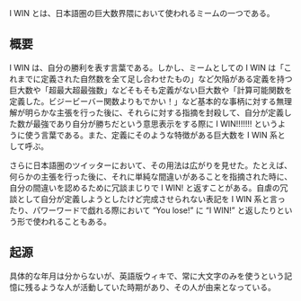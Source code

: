 I WIN とは、日本語圏の巨大数界隈において使われるミームの一つである。

== 概要 ==

I WIN は、自分の勝利を表す言葉である。しかし、ミームとしての I WIN は「これまでに定義された自然数を全て足し合わせたもの」など欠陥がある定義を持つ巨大数や「超最大超最強数」などそもそも定義がない巨大数や「計算可能関数を定義した。ビジービーバー関数よりもでかい！」など基本的な事柄に対する無理解が明らかな主張を行った後に、それらに対する指摘を封殺して、自分が定義した数が最強であり自分が勝ちだという意思表示をする際に I WIN!!!!!!! というように使う言葉である。また、定義にそのような特徴がある巨大数を I WIN 系として呼ぶ。

さらに日本語圏のツイッターにおいて、その用法は広がりを見せた。たとえば、何らかの主張を行った後に、それに単純な間違いがあることを指摘された時に、自分の間違いを認めるために冗談まじりで I WIN! と返すことがある。自虐の冗談として自分が定義しようとしたけど完成させられない表記を I WIN 系と言ったり、パワーワードで戯れる際において “You lose!” に “I WIN!” と返したりという形で使われることもある。

== 起源 ==

具体的な年月は分からないが、英語版ウィキで、常に大文字のみを使うという記憶に残るような人が活動していた時期があり、その人が由来となっている。
